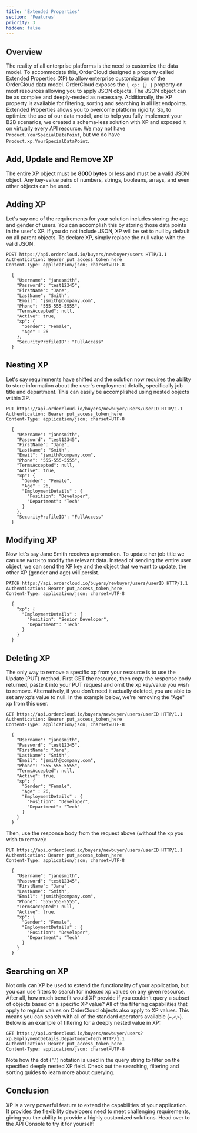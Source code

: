 ```yaml
---
title: 'Extended Properties'
section: 'Features'
priority: 3
hidden: false
---
```


## Overview

The reality of all enterprise platforms is the need to customize the data model. To accommodate this, OrderCloud designed a property called Extended Properties (XP) to allow enterprise customization of the OrderCloud data model. OrderCloud exposes the `{ xp: {} }` property on most resources allowing you to apply JSON objects. The JSON object can be as complex and deeply-nested as necessary. Additionally, the XP property is available for filtering, sorting and searching in all list endpoints. Extended Properties allows you to overcome platform rigidity. So, to optimize the use of our data model, and to help you fully implement your B2B scenarios, we created a schema-less solution with XP and exposed it on virtually every API resource. We may not have `Product.YourSpecialDataPoint`, but we do have `Product.xp.YourSpecialDataPoint`.

## Add, Update and Remove XP

The entire XP object must be **8000 bytes** or less and must be a valid JSON object. Any key-value pairs of numbers, strings, booleans, arrays, and even other objects can be used.

## Adding XP

Let's say one of the requirements for your solution includes storing the age and gender of users. You can accomplish this by storing those data points in the user's XP. If you do not include JSON, XP will be set to null by default on all parent objects. To declare XP, simply replace the null value with the valid JSON.

```http
POST https://api.ordercloud.io/buyers/newbuyer/users HTTP/1.1
Authentication: Bearer put_access_token_here
Content-Type: application/json; charset=UTF-8

  {
    "Username": "janesmith",
    "Password": "test12345",
    "FirstName": "Jane",
    "LastName": "Smith",
    "Email": "jsmith@company.com",
    "Phone": "555-555-5555",
    "TermsAccepted": null,
    "Active": true,
    "xp": {
      "Gender": "Female",
      "Age" : 26
    },
    "SecurityProfileID": "FullAccess"
  }
```

## Nesting XP

Let's say requirements have shifted and the solution now requires the ability to store information about the user's employment details, specifically job title and department. This can easily be accomplished using nested objects within XP.

```http
PUT https://api.ordercloud.io/buyers/newbuyer/users/userID HTTP/1.1
Authentication: Bearer put_access_token_here
Content-Type: application/json; charset=UTF-8

  {
    "Username": "janesmith",
    "Password": "test12345",
    "FirstName": "Jane",
    "LastName": "Smith",
    "Email": "jsmith@company.com",
    "Phone": "555-555-5555",
    "TermsAccepted": null,
    "Active": true,
    "xp": {
      "Gender": "Female",
      "Age" : 26,
      "EmploymentDetails" : {
        "Position": "Developer",
        "Department": "Tech"
      }
    },
    "SecurityProfileID": "FullAccess"
  }
```

## Modifying XP

Now let's say Jane Smith receives a promotion. To update her job title we can use `PATCH` to modify the relevant data. Instead of sending the entire user object, we can send the XP key and the object that we want to update, the other XP (gender and age) will persist.

```http
PATCH https://api.ordercloud.io/buyers/newbuyer/users/userID HTTP/1.1
Authentication: Bearer put_access_token_here
Content-Type: application/json; charset=UTF-8

  {
    "xp": {
      "EmploymentDetails" : {
        "Position": "Senior Developer",
        "Department": "Tech"
      }
    }
  }
```

## Deleting XP

The only way to remove a specific xp from your resource is to use the Update (PUT) method. First GET the resource, then copy the response body returned, paste it into your PUT request and omit the xp key/value you wish to remove. Alternatively, if you don’t need it actually deleted, you are able to set any xp’s value to null. In the example below, we're removing the "Age" xp from this user.

```http
GET https://api.ordercloud.io/buyers/newbuyer/users/userID HTTP/1.1
Authentication: Bearer put_access_token_here
Content-Type: application/json; charset=UTF-8

  {
    "Username": "janesmith",
    "Password": "test12345",
    "FirstName": "Jane",
    "LastName": "Smith",
    "Email": "jsmith@company.com",
    "Phone": "555-555-5555",
    "TermsAccepted": null,
    "Active": true,
    "xp": {
      "Gender": "Female",
      "Age" : 26,
      "EmploymentDetails" : {
        "Position": "Developer",
        "Department": "Tech"
      }
    }
  }
```

Then, use the response body from the request above (without the xp you wish to remove):

```http
PUT https://api.ordercloud.io/buyers/newbuyer/users/userID HTTP/1.1
Authentication: Bearer put_access_token_here
Content-Type: application/json; charset=UTF-8

  {
    "Username": "janesmith",
    "Password": "test12345",
    "FirstName": "Jane",
    "LastName": "Smith",
    "Email": "jsmith@company.com",
    "Phone": "555-555-5555",
    "TermsAccepted": null,
    "Active": true,
    "xp": {
      "Gender": "Female",
      "EmploymentDetails" : {
        "Position": "Developer",
        "Department": "Tech"
      }
    }
  }
```

## Searching on XP

Not only can XP be used to extend the functionality of your application, but you can use filters to search for indexed xp values on any given resource. After all, how much benefit would XP provide if you couldn't query a subset of objects based on a specific XP value? All of the filtering capabilities that apply to regular values on OrderCloud objects also apply to XP values. This means you can search with all of the standard operators available (`=`,`<`,`>`). Below is an example of filtering for a deeply nested value in XP:

```http
GET https://api.ordercloud.io/buyers/newbuyer/users?xp.EmploymentDetails.Department=Tech HTTP/1.1
Authentication: Bearer put_access_token_here
Content-Type: application/json; charset=UTF-8
```

Note how the dot (".") notation is used in the query string to filter on the specified deeply nested XP field. Check out the searching, filtering and sorting guides to learn more about querying.

## Conclusion

XP is a very powerful feature to extend the capabilities of your application. It provides the flexibility developers need to meet challenging requirements, giving you the ability to provide a highly customized solutions. Head over to the API Console to try it for yourself!
